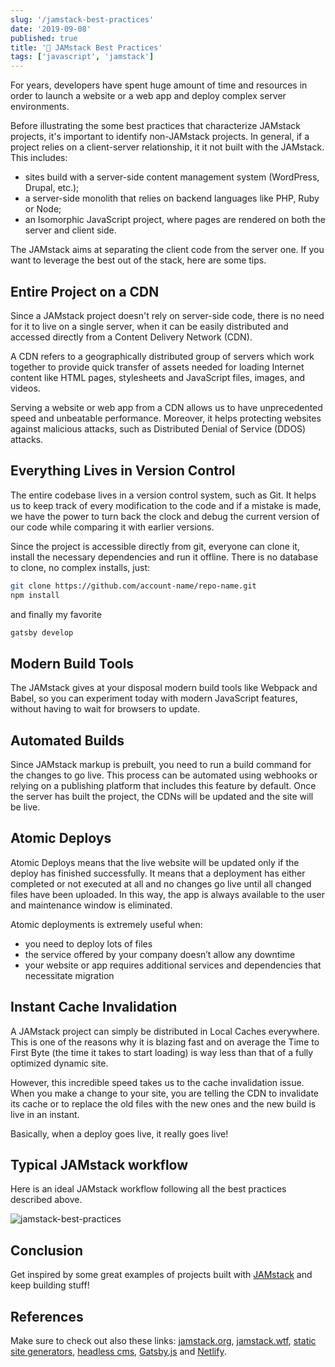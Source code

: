 ```yaml
---
slug: '/jamstack-best-practices'
date: '2019-09-08'
published: true
title: '🍯 JAMstack Best Practices'
tags: ['javascript', 'jamstack']
---
```



For years, developers have spent huge amount of time and resources in order to launch a website or a web app and deploy complex server environments.

Before illustrating the some best practices that characterize JAMstack projects, it's important to identify non-JAMstack projects.
In general, if a project relies on a client-server relationship, it it not built with the JAMstack. This includes:

- sites build with a server-side content management system (WordPress, Drupal, etc.);
- a server-side monolith that relies on backend languages like PHP, Ruby or Node;
- an Isomorphic JavaScript project, where pages are rendered on both the server and client side.

The JAMstack aims at separating the client code from the server one. If you want to leverage the best out of the stack, here are some tips.

## Entire Project on a CDN

Since a JAMstack project doesn't rely on server-side code, there is no need for it to live on a single server, when it can be easily distributed and accessed directly from a Content Delivery Network (CDN).

A CDN refers to a geographically distributed group of servers which work together to provide quick transfer of assets needed for loading Internet content like HTML pages, stylesheets and JavaScript files, images, and videos.

Serving a website or web app from a CDN allows us to have unprecedented speed and unbeatable performance. Moreover, it helps protecting websites against malicious attacks, such as Distributed Denial of Service (DDOS) attacks.

## Everything Lives in Version Control

The entire codebase lives in a version control system, such as Git. It helps us to keep track of every modification to the code and if a mistake is made, we have the power to turn back the clock and debug the current version of our code while comparing it with earlier versions.

Since the project is accessible directly from git, everyone can clone it, install the necessary dependencies and run it offline.
There is no database to clone, no complex installs, just:

```bash
git clone https://github.com/account-name/repo-name.git
npm install
```

and finally my favorite

```bash
gatsby develop
```

## Modern Build Tools

The JAMstack gives at your disposal modern build tools like Webpack and Babel, so you can experiment today with modern JavaScript features, without having to wait for browsers to update.

## Automated Builds

Since JAMstack markup is prebuilt, you need to run a build command for the changes to go live.
This process can be automated using webhooks or relying on a publishing platform that includes this feature by default.
Once the server has built the project, the CDNs will be updated and the site will be live.

## Atomic Deploys

Atomic Deploys means that the live website will be updated only if the deploy has finished successfully.
It means that a deployment has either completed or not executed at all and no changes go live until all changed files have been uploaded.
In this way, the app is always available to the user and maintenance window is eliminated.

Atomic deployments is extremely useful when:

- you need to deploy lots of files
- the service offered by your company doesn’t allow any downtime
- your website or app requires additional services and dependencies that necessitate migration

## Instant Cache Invalidation

A JAMstack project can simply be distributed in Local Caches everywhere.
This is one of the reasons why it is blazing fast and on average the Time to First Byte (the time it takes to start loading) is way less than that of a fully optimized dynamic site.

However, this incredible speed takes us to the cache invalidation issue.
When you make a change to your site, you are telling the CDN to invalidate its cache or to replace the old files with the new ones and the new build is live in an instant.

Basically, when a deploy goes live, it really goes live!

## Typical JAMstack workflow

Here is an ideal JAMstack workflow following all the best practices described above.

<img src={jamstackBestPractices} alt="jamstack-best-practices" />

## Conclusion

Get inspired by some great examples of projects built with <a href='https://jamstack.org/examples' target='_blank'>JAMstack</a> and keep building stuff!

## References

Make sure to check out also these links: <a href='https://jamstack.org' target='_blank'>jamstack.org</a>, <a href='https://jamstack.wtf' target='_blank'>jamstack.wtf</a>, <a href='https://www.staticgen.com' target='_blank'>static site generators</a>, <a href='https://headlesscms.org' target='_blank'>headless cms</a>, <a href='https://www.gatsbyjs.org' target='_blank'>Gatsby.js</a> and <a href='https://www.netlify.com' target='_blank'>Netlify</a>.
